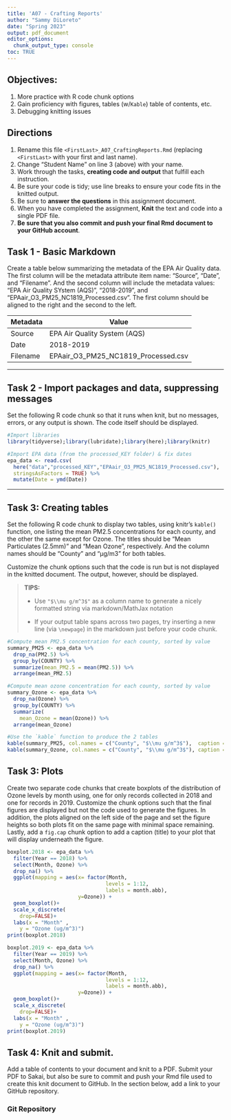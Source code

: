 ```yaml
---
title: 'A07 - Crafting Reports'
author: "Sammy DiLoreto" 
date: "Spring 2023"
output: pdf_document
editor_options: 
  chunk_output_type: console
toc: TRUE
---
```


## Objectives:

1.  More practice with R code chunk options
1.  Gain proficiency with figures, tables (w/`Kable`) table of contents, etc.
1.  Debugging knitting issues

## Directions

1.  Rename this file `<FirstLast>_A07_CraftingReports.Rmd` (replacing `<FirstLast>` with your first and last name).
1.  Change "Student Name" on line 3 (above) with your name.
1.  Work through the tasks, **creating code and output** that fulfill each instruction.
1.  Be sure your code is tidy; use line breaks to ensure your code fits in the knitted output.
1.  Be sure to **answer the questions** in this assignment document.
1.  When you have completed the assignment, **Knit** the text and code into a single PDF file.
1.  **Be sure that you also commit and push your final Rmd document to your GitHub account**.
\newpage

## Task 1 - Basic Markdown

Create a table below summarizing the metadata of the EPA Air Quality data. The first column will be the metadata attribute item name: "Source", "Date", and "Filename". And the second column will include the metadata values: "EPA Air Quality SYstem (AQS)", "2018-2019", and "EPAair_O3_PM25_NC1819_Processed.csv". The first column should be aligned to the right and the second to the left.

| Metadata | Value |
| -------- | ----- |
| Source | EPA Air Quality System (AQS) |
| Date | 2018-2019 |
| Filename | EPAair_O3_PM25_NC1819_Processed.csv | 

---

## Task 2 - Import packages and data, suppressing messages

Set the following R code chunk so that it runs when knit, but no messages, errors, or any output is shown. The code itself should be displayed.

```r
#Import libraries
library(tidyverse);library(lubridate);library(here);library(knitr)

#Import EPA data (from the processed_KEY folder) & fix dates
epa_data <- read.csv(
  here("data","processed_KEY","EPAair_O3_PM25_NC1819_Processed.csv"),
  stringsAsFactors = TRUE) %>% 
  mutate(Date = ymd(Date))
```

---
\newpage
## Task 3: Creating tables

Set the following R code chunk to display two tables, using knitr's `kable()` function, one listing the mean PM2.5 concentrations for each county, and the other the same except for Ozone. The titles should be "Mean Particulates (2.5mm)" and "Mean Ozone", respectively. And the column names should be "County" and "µg/m3" for both tables.

Customize the chunk options such that the code is run but is not displayed in the knitted document. The output, however, should be displayed.

> **TIPS:**
>
> -   Use `"$\\mu g/m^3$"` as a column name to generate a nicely formatted string via markdown/MathJax notation
>
> -   If your output table spans across two pages, try inserting a new line (via `\newpage`) in the markdown just before your code chunk.

```r
#Compute mean PM2.5 concentration for each county, sorted by value
summary_PM25 <- epa_data %>% 
  drop_na(PM2.5) %>% 
  group_by(COUNTY) %>% 
  summarize(mean_PM2.5 = mean(PM2.5)) %>% 
  arrange(mean_PM2.5)

#Compute mean ozone concentration for each county, sorted by value
summary_Ozone <- epa_data %>% 
  drop_na(Ozone) %>% 
  group_by(COUNTY) %>% 
  summarize(
    mean_Ozone = mean(Ozone)) %>% 
  arrange(mean_Ozone)

#Use the `kable` function to produce the 2 tables
kable(summary_PM25, col.names = c("County", "$\\mu g/m^3$"),  caption = "Mean Particulates (2.5mm)")
kable(summary_Ozone, col.names = c("County", "$\\mu g/m^3$"), caption = "Mean Ozone")

```

\newpage

## Task 3: Plots

Create two separate code chunks that create boxplots of the distribution of Ozone levels by month using, one for only records collected in 2018 and one for records in 2019. Customize the chunk options such that the final figures are displayed but not the code used to generate the figures. In addition, the plots aligned on the left side of the page and set the figure heights so both plots fit on the same page with minimal space remaining. Lastly, add a `fig.cap` chunk option to add a caption (title) to your plot that will display underneath the figure.

```r
boxplot.2018 <- epa_data %>% 
  filter(Year == 2018) %>% 
  select(Month, Ozone) %>%
  drop_na() %>% 
  ggplot(mapping = aes(x= factor(Month, 
                                levels = 1:12, 
                                labels = month.abb),
                       y=Ozone)) +
  geom_boxplot()+
  scale_x_discrete(
    drop=FALSE)+
  labs(x = "Month" ,
    y = "Ozone (ug/m^3)")
print(boxplot.2018)

```

```r
boxplot.2019 <- epa_data %>% 
  filter(Year == 2019) %>% 
  select(Month, Ozone) %>%
  drop_na() %>% 
  ggplot(mapping = aes(x= factor(Month, 
                                levels = 1:12, 
                                labels = month.abb),
                       y=Ozone)) +
  geom_boxplot()+
  scale_x_discrete(
    drop=FALSE)+
  labs(x = "Month" ,
    y = "Ozone (ug/m^3)")
print(boxplot.2019)

```



\newpage

## Task 4: Knit and submit.
Add a table of contents to your document and knit to a PDF. Submit your PDF to Sakai, but also be sure to commit and push your Rmd file used to create this knit document to GitHub. In the section below, add a link to your GitHub repository. 

### Git Repository



